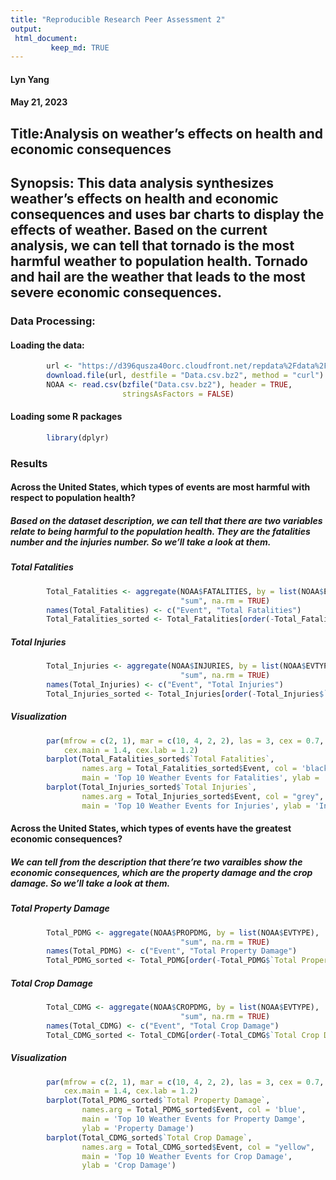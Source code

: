 ```yaml
---
title: "Reproducible Research Peer Assessment 2"
output:
 html_document:
         keep_md: TRUE
---
```


#### Lyn Yang
#### May 21, 2023

## Title:Analysis on weather's effects on health and economic consequences
## Synopsis: This data analysis synthesizes weather's effects on health and economic consequences and uses bar charts to display the effects of weather. Based on the current analysis, we can tell that tornado is the most harmful weather to population health. Tornado and hail are the weather that leads to the most severe economic consequences.

### Data Processing:
#### Loading the data:
```r
        url <- "https://d396qusza40orc.cloudfront.net/repdata%2Fdata%2FStormData.csv.bz2"
        download.file(url, destfile = "Data.csv.bz2", method = "curl")
        NOAA <- read.csv(bzfile("Data.csv.bz2"), header = TRUE, 
                         stringsAsFactors = FALSE)
```

#### Loading some R packages
```r
        library(dplyr)
```

### Results
#### Across the United States, which types of events are most harmful with respect to population health?

##### Based on the dataset description, we can tell that there are two variables relate to being harmful to the population health. They are the fatalities number and the injuries number. So we'll take a look at them.

##### Total Fatalities
```r
        Total_Fatalities <- aggregate(NOAA$FATALITIES, by = list(NOAA$EVTYPE),
                                      "sum", na.rm = TRUE)
        names(Total_Fatalities) <- c("Event", "Total Fatalities")
        Total_Fatalities_sorted <- Total_Fatalities[order(-Total_Fatalities$`Total Fatalities`), ][1:10, ]
```

##### Total Injuries
```r
        Total_Injuries <- aggregate(NOAA$INJURIES, by = list(NOAA$EVTYPE),
                                      "sum", na.rm = TRUE)
        names(Total_Injuries) <- c("Event", "Total Injuries")
        Total_Injuries_sorted <- Total_Injuries[order(-Total_Injuries$`Total Injuries`), ][1:10, ]
```

##### Visualization
```r
        par(mfrow = c(2, 1), mar = c(10, 4, 2, 2), las = 3, cex = 0.7, 
            cex.main = 1.4, cex.lab = 1.2)
        barplot(Total_Fatalities_sorted$`Total Fatalities`, 
                names.arg = Total_Fatalities_sorted$Event, col = 'black', 
                main = 'Top 10 Weather Events for Fatalities', ylab = 'Fatalities Number')
        barplot(Total_Injuries_sorted$`Total Injuries`, 
                names.arg = Total_Injuries_sorted$Event, col = "grey", 
                main = 'Top 10 Weather Events for Injuries', ylab = 'Injuries Number')
```

#### Across the United States, which types of events have the greatest economic consequences?

##### We can tell from the description that there're two varaibles show the economic consequences, which are the property damage and the crop damage. So we'll take a look at them.

##### Total Property Damage
```r
        Total_PDMG <- aggregate(NOAA$PROPDMG, by = list(NOAA$EVTYPE),
                                      "sum", na.rm = TRUE)
        names(Total_PDMG) <- c("Event", "Total Property Damage")
        Total_PDMG_sorted <- Total_PDMG[order(-Total_PDMG$`Total Property Damage`), ][1:10, ]
```

##### Total Crop Damage
```r
        Total_CDMG <- aggregate(NOAA$CROPDMG, by = list(NOAA$EVTYPE),
                                      "sum", na.rm = TRUE)
        names(Total_CDMG) <- c("Event", "Total Crop Damage")
        Total_CDMG_sorted <- Total_CDMG[order(-Total_CDMG$`Total Crop Damage`), ][1:10, ]
```

##### Visualization
```r
        par(mfrow = c(2, 1), mar = c(10, 4, 2, 2), las = 3, cex = 0.7, 
            cex.main = 1.4, cex.lab = 1.2)
        barplot(Total_PDMG_sorted$`Total Property Damage`, 
                names.arg = Total_PDMG_sorted$Event, col = 'blue', 
                main = 'Top 10 Weather Events for Property Damge', 
                ylab = 'Property Damage')
        barplot(Total_CDMG_sorted$`Total Crop Damage`, 
                names.arg = Total_CDMG_sorted$Event, col = "yellow", 
                main = 'Top 10 Weather Events for Crop Damage', 
                ylab = 'Crop Damage')
```


